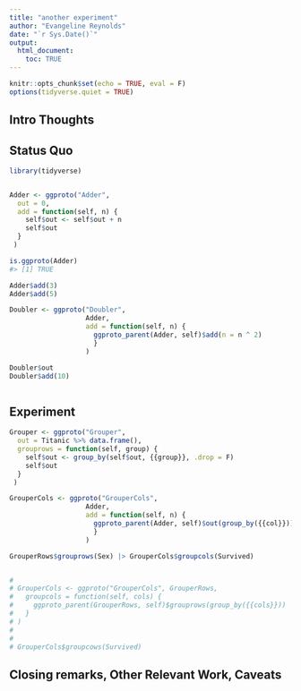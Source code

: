 ```yaml
---
title: "another experiment"
author: "Evangeline Reynolds"
date: "`r Sys.Date()`"
output: 
  html_document:
    toc: TRUE
---
```


```r
knitr::opts_chunk$set(echo = TRUE, eval = F)
options(tidyverse.quiet = TRUE)
```




## Intro Thoughts


## Status Quo

```r
library(tidyverse)


Adder <- ggproto("Adder",
  out = 0,
  add = function(self, n) {
    self$out <- self$out + n
    self$out
  }
 )

is.ggproto(Adder)
#> [1] TRUE

Adder$add(3)
Adder$add(5)

Doubler <- ggproto("Doubler", 
                   Adder,
                   add = function(self, n) {
                     ggproto_parent(Adder, self)$add(n = n ^ 2)
                     }
                   )

Doubler$out
Doubler$add(10)



```

## Experiment

```r
Grouper <- ggproto("Grouper",
  out = Titanic %>% data.frame(),
  grouprows = function(self, group) {
    self$out <- group_by(self$out, {{group}}, .drop = F)
    self$out
  }
 )

GrouperCols <- ggproto("GrouperCols", 
                   Adder,
                   add = function(self, n) {
                     ggproto_parent(Adder, self)$out(group_by({{col}}))
                     }
                   )

GrouperRows$grouprows(Sex) |> GrouperCols$groupcols(Survived)


# 
# GrouperCols <- ggproto("GrouperCols", GrouperRows,
#   groupcols = function(self, cols) {
#     ggproto_parent(GrouperRows, self)$grouprows(group_by({{cols}}))
#   }
# )
# 
# 
# GrouperCols$groupcows(Survived)


```



## Closing remarks, Other Relevant Work, Caveats
